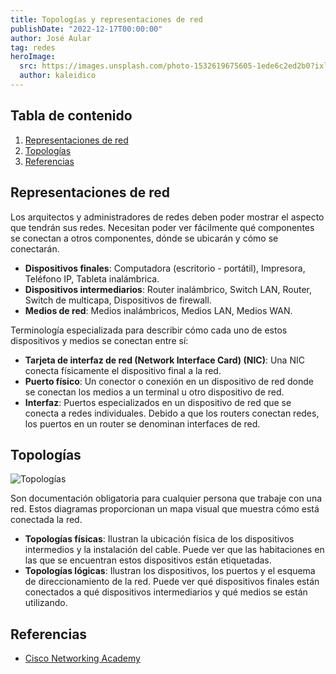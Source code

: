 ---
title: Topologías y representaciones de red
publishDate: "2022-12-17T00:00:00"
author: José Aular
tag: redes
heroImage:
  src: https://images.unsplash.com/photo-1532619675605-1ede6c2ed2b0?ixlib=rb-4.0.3&ixid=MnwxMjA3fDB8MHxwaG90by1wYWdlfHx8fGVufDB8fHx8&auto=format&fit=crop&w=870&q=80
  author: kaleidico
---


## Tabla de contenido

1.  [Representaciones de red](/blog/topologias-representaciones-red#representaciones-de-red)
2.  [Topologías](/blog/topologias-representaciones-red#topologías)
3.  [Referencias](/blog/topologias-representaciones-red#referencias)

## Representaciones de red

Los arquitectos y administradores de redes deben poder mostrar el aspecto que tendrán sus redes. Necesitan poder ver fácilmente qué componentes se conectan a otros componentes, dónde se ubicarán y cómo se conectarán.

- **Dispositivos finales**: Computadora (escritorio - portátil), Impresora, Teléfono IP, Tableta inalámbrica.
- **Dispositivos intermediarios**: Router inalámbrico, Switch LAN, Router, Switch de multicapa, Dispositivos de firewall.
- **Medios de red**: Medios inalámbricos, Medios LAN, Medios WAN.

Terminología especializada para describir cómo cada uno de estos dispositivos y medios se conectan entre sí:

- **Tarjeta de interfaz de red (Network Interface Card) (NIC)**: Una NIC conecta físicamente el dispositivo final a la red.
- **Puerto físico**: Un conector o conexión en un dispositivo de red donde se conectan los medios a un terminal u otro dispositivo de red.
- **Interfaz**: Puertos especializados en un dispositivo de red que se conecta a redes individuales. Debido a que los routers conectan redes, los puertos en un router se denominan interfaces de red.

## Topologías

![Topologías](https://cdn.pixabay.com/photo/2016/11/24/20/30/architecture-1857175_960_720.jpg "StartupStockPhotos")

Son documentación obligatoria para cualquier persona que trabaje con una red. Estos diagramas proporcionan un mapa visual que muestra cómo está conectada la red.

- **Topologías físicas**: Ilustran la ubicación física de los dispositivos intermedios y la instalación del cable. Puede ver que las habitaciones en las que se encuentran estos dispositivos están etiquetadas.
- **Topologías lógicas**: Ilustran los dispositivos, los puertos y el esquema de direccionamiento de la red. Puede ver qué dispositivos finales están conectados a qué dispositivos intermediarios y qué medios se están utilizando.

## Referencias

- [Cisco Networking Academy](https://www.netacad.com/)
